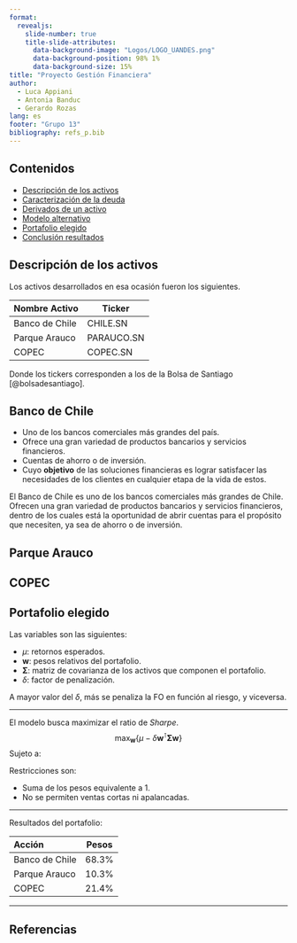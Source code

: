 ```yaml
---
format: 
  revealjs:
    slide-number: true
    title-slide-attributes: 
      data-background-image: "Logos/LOGO_UANDES.png"
      data-background-position: 98% 1%
      data-background-size: 15%
title: "Proyecto Gestión Financiera"
author: 
  - Luca Appiani
  - Antonia Banduc
  - Gerardo Rozas
lang: es
footer: "Grupo 13"
bibliography: refs_p.bib
---
```

## Contenidos

- [Descripción de los activos](#desc-activos)
- [Caracterización de la deuda]()
- [Derivados de un activo]()
- [Modelo alternativo]()
- [Portafolio elegido]()
- [Conclusión resultados]()

## Descripción de los activos {#desc-activos}

Los activos desarrollados en esa ocasión fueron los siguientes.

|Nombre Activo | Ticker    |
|:-------------|-----------|
|Banco de Chile|CHILE.SN   |
|Parque Arauco |PARAUCO.SN |
|COPEC         |COPEC.SN   |

Donde los tickers corresponden a los de la Bolsa de Santiago [@bolsadesantiago].

## Banco de Chile

- Uno de los bancos comerciales más grandes del país.
- Ofrece una gran variedad de productos bancarios y servicios financieros.
- Cuentas de ahorro o de inversión.
- Cuyo **objetivo** de las soluciones financieras es lograr satisfacer las necesidades de los clientes en cualquier etapa de la vida de estos.

::: {.notes}
El Banco de Chile es uno de los bancos comerciales más grandes de Chile. Ofrecen una gran variedad de productos bancarios y servicios financieros, dentro de los cuales está la oportunidad de abrir cuentas para el propósito que necesiten, ya sea de ahorro o de inversión. 
:::
## Parque Arauco

## COPEC

## Portafolio elegido
Las variables son las siguientes:

- $\mu$: retornos esperados.
- $\mathbf{w}:$ pesos relativos del portafolio.
- $\mathbf{\Sigma}:$ matriz de covarianza de los activos que componen el portafolio.
- $\delta$: factor de penalización.

::: {.notes}
A mayor valor del $\delta$, más se penaliza la FO en función al riesgo, y viceversa.
:::

---

El modelo busca maximizar el ratio de *Sharpe*.
$$
\max_{\mathbf{w}} \left\{\mu - \delta \mathbf{w}^{\intercal}\mathbf{\Sigma}\mathbf{w}\right\}
$$
Sujeto a:

\begin{align}
  \sum_{i}&w_{i}=1\\
  0\leq &w_{i}\leq 1
\end{align}


::: {.notes}
Restricciones son:

- Suma de los pesos equivalente a 1.
- No se permiten ventas cortas ni apalancadas.

:::

---

Resultados del portafolio:

|Acción         |Pesos|
|:--------------|-----|
|Banco de Chile |68.3%|
|Parque Arauco  |10.3%|
|COPEC          |21.4%|


---




## Referencias

:::{#refs}
:::